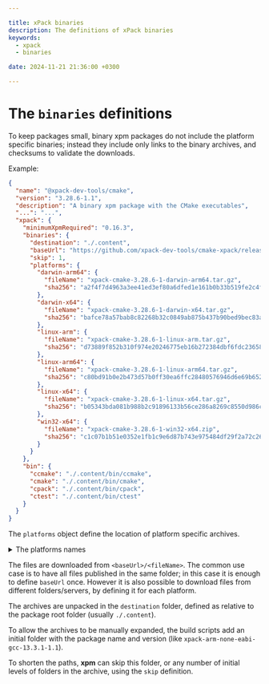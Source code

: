 ```yaml
---

title: xPack binaries
description: The definitions of xPack binaries
keywords:
  - xpack
  - binaries

date: 2024-11-21 21:36:00 +0300

---
```


# The `binaries` definitions

To keep packages small, binary xpm packages do not include the platform specific
binaries; instead they include only links
to the binary archives, and checksums to validate the downloads.

Example:

```json {10,14,40}
{
  "name": "@xpack-dev-tools/cmake",
  "version": "3.28.6-1.1",
  "description": "A binary xpm package with the CMake executables",
  "...": "...",
  "xpack": {
    "minimumXpmRequired": "0.16.3",
    "binaries": {
      "destination": "./.content",
      "baseUrl": "https://github.com/xpack-dev-tools/cmake-xpack/releases/download/v3.28.6-1",
      "skip": 1,
      "platforms": {
        "darwin-arm64": {
          "fileName": "xpack-cmake-3.28.6-1-darwin-arm64.tar.gz",
          "sha256": "a2f4f7d4963a3ee41ed3ef80a6dfed1e161b0b33b519fe2c4f11f4d9d310c36e"
        },
        "darwin-x64": {
          "fileName": "xpack-cmake-3.28.6-1-darwin-x64.tar.gz",
          "sha256": "bafce78a57bab8c82268b32c0849ab875b437b90bed9bec83aad4c82af320103"
        },
        "linux-arm": {
          "fileName": "xpack-cmake-3.28.6-1-linux-arm.tar.gz",
          "sha256": "d73889f852b310f974e20246775eb16b272384dbf6fdc236583395af40bf7b54"
        },
        "linux-arm64": {
          "fileName": "xpack-cmake-3.28.6-1-linux-arm64.tar.gz",
          "sha256": "c80bd91b0e2b473d57b0ff30ea6ffc28480576946d6e69b65204f9d26dadfa52"
        },
        "linux-x64": {
          "fileName": "xpack-cmake-3.28.6-1-linux-x64.tar.gz",
          "sha256": "b05343bda081b988b2c91896133b56ce286a8269c8550d986cc2e71a243684e1"
        },
        "win32-x64": {
          "fileName": "xpack-cmake-3.28.6-1-win32-x64.zip",
          "sha256": "c1c07b1b51e0352e1fb1c9e6d87b743e975484df29f2a72c26d7385ad23fb679"
        }
      }
    },
    "bin": {
      "ccmake": "./.content/bin/ccmake",
      "cmake": "./.content/bin/cmake",
      "cpack": "./.content/bin/cpack",
      "ctest": "./.content/bin/ctest"
    }
  }
}
```

The `platforms` object define the location of platform specific archives.

<details>
<summary>The platforms names</summary>

The platform names are exactly those defined by Node.js, as
`process.platform` and `process.arch`:

- `darwin-arm64` - macOS arm64
- `darwin-x64` - macOS x64
- `linux-arm` - GNU/Linux Arm 32-bit (since 0.6.0)
- `linux-arm64` - GNU/Linux Arm 64-bit (since 0.6.0)
- `linux-x86` (deprecated)
- `linux-x32` (deprecated)
- `linux-ia32` - GNU/Linux x86 (since 0.6.0; deprecated)
- `linux-x64` - GNU/Linux x64
- `win32-x86` (deprecated)
- `win32-x32` (deprecated)
- `win32-ia32` - Windows x86 (since 0.6.0; deprecated)
- `win32-x64` - Windows x64

(`win32` is not very inspired, but we have to live with it.)

</details>

The files are downloaded from `<baseUrl>/<fileName>`. The common
use case is to have all files published in the same folder; in this case it is
enough to define `baseUrl` once. However it is also possible to
download files from different folders/servers, by defining it
for each platform.

The archives are unpacked in the `destination` folder, defined as relative
to the package root folder (usually `./.content`).

To allow the archives to be manually expanded, the build scripts add an
initial folder with the package name and version
(like `xpack-arm-none-eabi-gcc-13.3.1-1.1`).

To shorten the paths, **xpm** can skip this folder, or any number of initial
levels of folders in the archive, using the `skip` definition.

